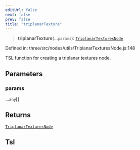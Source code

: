```yaml
---
editUrl: false
next: false
prev: false
title: "triplanarTexture"
---
```


> **triplanarTexture**(...`params`): [`TriplanarTexturesNode`](../classes/Three.WebGPU.TriplanarTexturesNode.html)

Defined in: three/src/nodes/utils/TriplanarTexturesNode.js:148

TSL function for creating a triplanar textures node.

## Parameters

### params

...`any`[]

## Returns

[`TriplanarTexturesNode`](../classes/Three.WebGPU.TriplanarTexturesNode.html)

## Tsl
